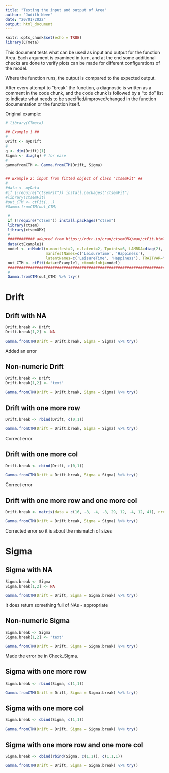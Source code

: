 ```yaml
---
title: "Testing the input and output of Area"
author: "Judith Neve"
date: "20/01/2022"
output: html_document
---
```


```r
knitr::opts_chunk$set(echo = TRUE)
library(CTmeta)
```

This document tests what can be used as input and output for the function Area. Each argument is examined in turn, and at the end some additional checks are done to verify plots can be made for different configurations of the model.

Where the function runs, the output is compared to the expected output.

After every attempt to "break" the function, a diagnostic is written as a comment in the code chunk, and the code chunk is followed by a "to do" list to indicate what needs to be specified/improved/changed in the function documentation or the function itself.

Original example:

```r
# library(CTmeta)

## Example 1 ##
#
Drift <- myDrift
#
q <- dim(Drift)[1]
Sigma <- diag(q) # for ease
#
gammafromCTM <- Gamma.fromCTM(Drift, Sigma)


## Example 2: input from fitted object of class "ctsemFit" ##
#
#data <- myData
#if (!require("ctsemFit")) install.packages("ctsemFit")
#library(ctsemFit)
#out_CTM <- ctFit(...)
#Gamma.fromCTM(out_CTM)

 #
 if (!require("ctsem")) install.packages("ctsem")
 library(ctsem)
 library(ctsemOMX)
 #
 ############ adapted from https://rdrr.io/cran/ctsemOMX/man/ctFit.html ############
 data(ctExample1)
 model <- ctModel(n.manifest=2, n.latent=2, Tpoints=6, LAMBDA=diag(2),
                  manifestNames=c('LeisureTime', 'Happiness'),
                  latentNames=c('LeisureTime', 'Happiness'), TRAITVAR="auto")
 out_CTM <- ctFit(dat=ctExample1, ctmodelobj=model)
 ##################################################################################
 #
 Gamma.fromCTM(out_CTM) %>% try()
```

# Drift

## Drift with NA

```r
Drift.break <- Drift
Drift.break[1,2] <- NA

Gamma.fromCTM(Drift = Drift.break, Sigma = Sigma) %>% try()
```

Added an error

## Non-numeric Drift

```r
Drift.break <- Drift
Drift.break[1,2] <- "text"

Gamma.fromCTM(Drift = Drift.break, Sigma = Sigma) %>% try()
```

## Drift with one more row

```r
Drift.break <- rbind(Drift, c(0,1))

Gamma.fromCTM(Drift = Drift.break, Sigma = Sigma) %>% try()
```

Correct error

## Drift with one more col

```r
Drift.break <- cbind(Drift, c(0,1))

Gamma.fromCTM(Drift = Drift.break, Sigma = Sigma) %>% try()
```
Correct error

## Drift with one more row and one more col

```r
Drift.break <- matrix(data = c(16, -8, -4, -8, 29, 12, -4, 12, 41), nrow = 3, ncol = 3, byrow = TRUE)

Gamma.fromCTM(Drift = Drift.break, Sigma = Sigma) %>% try()
```

Corrected error so it is about the mismatch of sizes


# Sigma

## Sigma with NA

```r
Sigma.break <- Sigma
Sigma.break[1,2] <- NA

Gamma.fromCTM(Drift = Drift, Sigma = Sigma.break) %>% try()
```

It does return something full of NAs - appropriate

## Non-numeric Sigma

```r
Sigma.break <- Sigma
Sigma.break[1,2] <- "text"

Gamma.fromCTM(Drift = Drift, Sigma = Sigma.break) %>% try()
```

Made the error be in Check_Sigma.

## Sigma with one more row

```r
Sigma.break <- rbind(Sigma, c(1,1))

Gamma.fromCTM(Drift = Drift, Sigma = Sigma.break) %>% try()
```

## Sigma with one more col

```r
Sigma.break <- cbind(Sigma, c(1,1))

Gamma.fromCTM(Drift = Drift, Sigma = Sigma.break) %>% try()
```

## Sigma with one more row and one more col

```r
Sigma.break <- cbind(rbind(Sigma, c(1,1)), c(1,1,1))

Gamma.fromCTM(Drift = Drift, Sigma = Sigma.break) %>% try()
```

